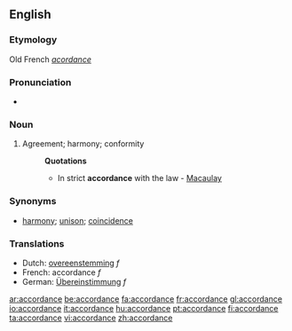 ==English==
===Etymology===
Old French ''[[acordance]]''

===Pronunciation===
*{{audio|en-us-accordance.ogg|Audio (US)}}

===Noun===
#Agreement; harmony; conformity
#:'''Quotations'''
#:*In strict '''accordance''' with the law - [[Macaulay]]
===Synonyms===
*[[harmony]]; [[unison]]; [[coincidence]]
=== Translations ===
*Dutch: [[:nl:overeenstemming|overeenstemming]] ''f''
*French: accordance ''f''
*German: [[:de:Übereinstimmung|Übereinstimmung]] ''f''

[[ar:accordance]]
[[be:accordance]]
[[fa:accordance]]
[[fr:accordance]]
[[gl:accordance]]
[[io:accordance]]
[[it:accordance]]
[[hu:accordance]]
[[pt:accordance]]
[[fi:accordance]]
[[ta:accordance]]
[[vi:accordance]]
[[zh:accordance]]